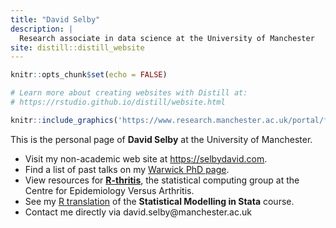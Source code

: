 ```yaml
---
title: "David Selby"
description: |
  Research associate in data science at the University of Manchester
site: distill::distill_website
---
```


```r
knitr::opts_chunk$set(echo = FALSE)

# Learn more about creating websites with Distill at:
# https://rstudio.github.io/distill/website.html

```

```r
knitr::include_graphics('https://www.research.manchester.ac.uk/portal/files/162434673/manchester_portrait.jpg')
```

This is the personal page of **David Selby** at the University of Manchester.

- Visit my non-academic web site at <https://selbydavid.com>.
- Find a list of past talks on my [Warwick PhD page](https://warwick.ac.uk/fac/sci/statistics/staff/research_students/selby).
- View resources for [**R-thritis**](rthritis.html), the statistical computing group at the Centre for Epidemiology Versus Arthritis.
- See my [R translation](stata.html) of the **Statistical Modelling in Stata** course.
- Contact me directly via david.selby@manchester.ac.uk
